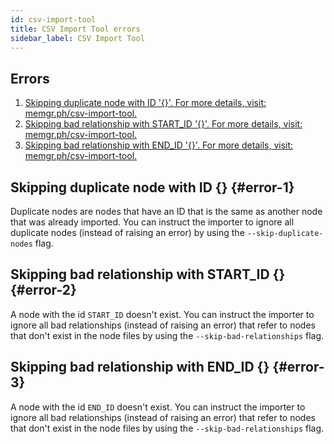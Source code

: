 ```yaml
---
id: csv-import-tool
title: CSV Import Tool errors
sidebar_label: CSV Import Tool
---
```



<Help/>

## Errors

1. [Skipping duplicate node with ID '{}'. For more details, visit:
   memgr.ph/csv-import-tool.](#error-1)
2. [Skipping bad relationship with START_ID '{}'. For more details, visit:
   memgr.ph/csv-import-tool.](#error-2)
3. [Skipping bad relationship with END_ID '{}'. For more details, visit:
   memgr.ph/csv-import-tool.](#error-3)

## Skipping duplicate node with ID {} {#error-1}

Duplicate nodes are nodes that have an ID that is the same as another node that
was already imported. You can instruct the importer to ignore all duplicate
nodes (instead of raising an error) by using the `--skip-duplicate-nodes` flag.

## Skipping bad relationship with START_ID {} {#error-2}

A node with the id `START_ID` doesn't exist. You can instruct the importer to
ignore all bad relationships (instead of raising an error) that refer to nodes
that don't exist in the node files by using the `--skip-bad-relationships` flag.

## Skipping bad relationship with END_ID {} {#error-3}

A node with the id `END_ID` doesn't exist. You can instruct the importer to
ignore all bad relationships (instead of raising an error) that refer to nodes
that don't exist in the node files by using the `--skip-bad-relationships` flag.


<SubmitError/>
